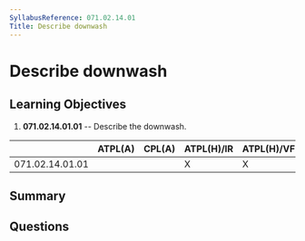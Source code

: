 ```yaml
---
SyllabusReference: 071.02.14.01
Title: Describe downwash
---
```


# Describe downwash

## Learning Objectives

1. **071.02.14.01.01** -- Describe the downwash.

|                 | ATPL(A) | CPL(A) | ATPL(H)/IR | ATPL(H)/VFR | CPL(H) | IR  | CBIR(A) |
| --------------- | ------- | ------ | ---------- | ----------- | ------ | --- | ------- |
| 071.02.14.01.01 |         |        | X          | X           | X      |     |         |

## Summary

## Questions
